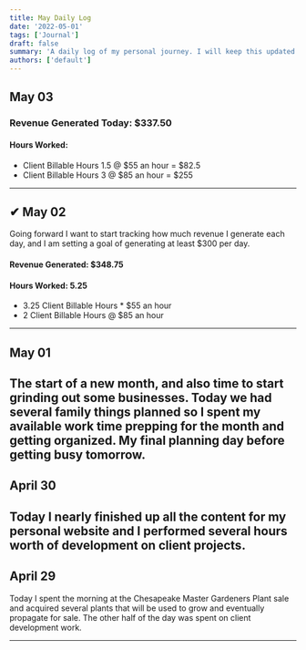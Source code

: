 ```yaml
---
title: May Daily Log
date: '2022-05-01'
tags: ['Journal']
draft: false
summary: 'A daily log of my personal journey. I will keep this updated everyday with my personal moves and steps toward achieving my goals.'
authors: ['default']
---
```


## May 03

### Revenue Generated Today: $337.50
#### Hours Worked: 
* Client Billable Hours 1.5 @ $55 an hour = $82.5
* Client Billable Hours 3 @ $85 an hour = $255

---

## ✔ May 02

Going forward I want to start tracking how much revenue I generate each day, and I am setting a goal of generating at least $300 per day.

#### Revenue Generated: $348.75

#### Hours Worked: 5.25

- 3.25 Client Billable Hours \* $55 an hour
- 2 Client Billable Hours @ $85 an hour

---

## May 01

## The start of a new month, and also time to start grinding out some businesses. Today we had several family things planned so I spent my available work time prepping for the month and getting organized. My final planning day before getting busy tomorrow.

## April 30

## Today I nearly finished up all the content for my personal website and I performed several hours worth of development on client projects.

## April 29

Today I spent the morning at the Chesapeake Master Gardeners Plant sale and acquired several plants that will be used to grow and eventually propagate for sale.
The other half of the day was spent on client development work.

---